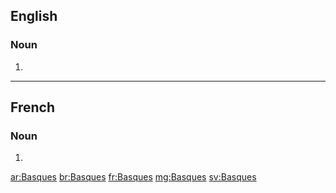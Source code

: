 {{also|basques}}
==English==

===Noun===
{{head|en|noun plural form}}

# {{plural of|Basque|lang=en}}

----

==French==

===Noun===
{{head|fr|noun plural form}}

# {{plural of|Basque|lang=fr}}

[[ar:Basques]]
[[br:Basques]]
[[fr:Basques]]
[[mg:Basques]]
[[sv:Basques]]